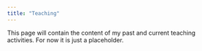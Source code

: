 ```yaml
---
title: "Teaching"
---
```


This page will contain the content of my past and current teaching activities. For now it is just a placeholder.
